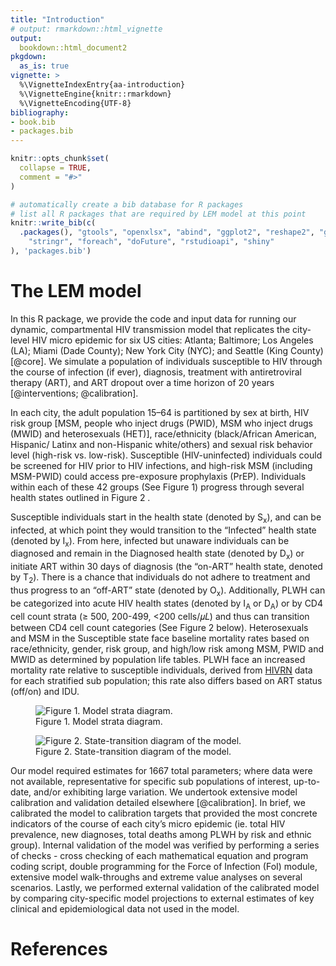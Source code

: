 ```yaml
---
title: "Introduction"
# output: rmarkdown::html_vignette
output:
  bookdown::html_document2
pkgdown:
  as_is: true
vignette: >
  %\VignetteIndexEntry{aa-introduction}
  %\VignetteEngine{knitr::rmarkdown}
  %\VignetteEncoding{UTF-8}
bibliography:
- book.bib
- packages.bib  
---
```


```r
knitr::opts_chunk$set(
  collapse = TRUE,
  comment = "#>"
)
```

```r
# automatically create a bib database for R packages
# list all R packages that are required by LEM model at this point
knitr::write_bib(c(
  .packages(), "gtools", "openxlsx", "abind", "ggplot2", "reshape2", "gridExtra", "deSolve", "abind", "zoo", "tictoc", "rmarkdown",
    "stringr", "foreach", "doFuture", "rstudioapi", "shiny"
), 'packages.bib')
```

# The LEM model {-}

In this R package, we provide the code and input data for running our dynamic, compartmental HIV transmission model that replicates the city-level HIV micro epidemic for six US cities: Atlanta; Baltimore; Los Angeles (LA); Miami (Dade County); New York City (NYC); and Seattle (King County) [@core]. We simulate a population of individuals susceptible to HIV through the course of infection (if ever), diagnosis, treatment with antiretroviral therapy (ART), and ART dropout over a time horizon of 20 years [@interventions; @calibration].


In each city, the adult population 15–64 is partitioned by sex at birth, HIV risk group [MSM, people who inject drugs (PWID), MSM who inject drugs (MWID) and heterosexuals (HET)], race/ethnicity (black/African American, Hispanic/ Latinx and non-Hispanic white/others) and sexual risk behavior level (high-risk vs. low-risk). Susceptible (HIV-uninfected) individuals could be screened for HIV prior to HIV infections, and high-risk MSM (including MSM-PWID) could access pre-exposure prophylaxis (PrEP). Individuals within each of these 42 groups (See Figure 1) progress through several health states outlined in Figure 2 \ref{fig:01_model_diagram.png}. 

\vspace{12pt}
\vspace{12pt}

Susceptible individuals start in the health state (denoted by S~x~), and can be infected, at which point they would transition to the “Infected” health state (denoted by I~x~). From here, infected but unaware individuals can be diagnosed and remain in the Diagnosed health state (denoted by D~x~) or initiate ART within 30 days of diagnosis (the “on-ART” health state, denoted by T~2~). There is a chance that individuals do not adhere to treatment and thus progress to an “off-ART" state (denoted by O~x~). Additionally, PLWH can be categorized into acute HIV health states (denoted by I~A~ or D~A~) or by CD4 cell count strata (≥ 500, 200-499, <200 cells/𝜇𝐿) and thus can transition between CD4 cell count categories (See Figure 2 below). Heterosexuals and MSM in the Susceptible state face baseline mortality rates based on race/ethnicity, gender, risk group, and high/low risk among MSM, PWID and MWID as determined by population life tables. PLWH face an increased mortality rate relative to susceptible individuals, derived from [HIVRN]( https://cds.johnshopkins.edu/hivrn/) data for each stratified sub population; this rate also differs based on ART status (off/on) and IDU.

![Figure 1. Model strata diagram. \label{fig:model-strata}](../figs/02_model_strata.png)








![Figure 2. State-transition diagram of the model.](../figs/01_model_diagram.png) 


Our model required estimates for 1667 total parameters; where data were not available, representative for specific sub populations of interest, up-to-date, and/or exhibiting large variation. We undertook extensive model calibration and validation detailed elsewhere [@calibration]. In brief, we calibrated the model to calibration targets that provided the most concrete indicators of the course of each city’s micro epidemic (ie. total HIV prevalence, new diagnoses, total deaths among PLWH by risk and ethnic group). Internal validation of the model was verified by performing a series of checks - cross checking of each mathematical equation and program coding script, double programming for the Force of Infection (FoI) module, extensive model walk-throughs and extreme value analyses on several scenarios. Lastly, we performed external validation of the calibrated model by comparing city-specific model projections to external estimates of key clinical and epidemiological data not used in the model.

# References {-}
